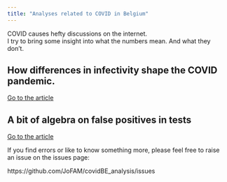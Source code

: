 ```yaml
---
title: "Analyses related to COVID in Belgium"
---
```


<p class = "lead">
COVID causes hefty discussions on the internet. 
<br>
I try to bring some insight into what the numbers mean. And what they don't.
</p>

<div class="jumbotron">
  <h2>How differences in infectivity shape the COVID pandemic.</h2>
  
  <p><a href="Overdispersion.html" class="btn btn-primary btn-lg" role="button">Go to the article</a>
</div>

<div class="jumbotron">
  <h2>A bit of algebra on false positives in tests</h2>
  
  <p><a href="FalseDiscoveryRate.html" class="btn btn-primary btn-lg" role="button">Go to the article</a>
</div>


If you find errors or like to know something more, please feel free to raise an issue on the issues page:

https://github.com/JoFAM/covidBE_analysis/issues
